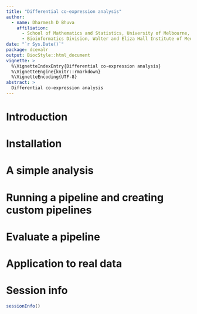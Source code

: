 ```yaml
---
title: "Differential co-expression analysis"
author:
  - name: Dharmesh D Bhuva
    affiliation:
      - School of Mathematics and Statistics, University of Melbourne, Parkville, VIC 3010, Australia
      - Bioinformatics Division, Walter and Eliza Hall Institute of Medical Research, Parkville, VIC 3052, Australia
date: "`r Sys.Date()`"
package: dcevalr
output: BiocStyle::html_document
vignette: >
  %\VignetteIndexEntry{Differential co-expression analysis}
  %\VignetteEngine{knitr::rmarkdown}
  %\VignetteEncoding{UTF-8}
abstract: >
  Differential co-expression analysis
---
```


# Introduction
# Installation
# A simple analysis
# Running a pipeline and creating custom pipelines
# Evaluate a pipeline
# Application to real data

# Session info {.unnumbered}
```r
sessionInfo()
```
